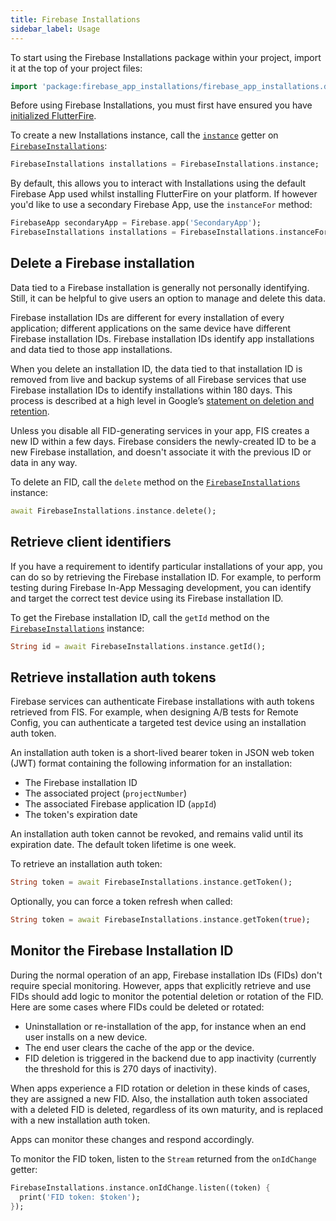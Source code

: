 ```yaml
---
title: Firebase Installations
sidebar_label: Usage
---
```


To start using the Firebase Installations package within your project, import it at the top of your project files:

```dart
import 'package:firebase_app_installations/firebase_app_installations.dart';
```

Before using Firebase Installations, you must first have ensured you have [initialized FlutterFire](../overview.mdx#initializing-flutterfire).

To create a new Installations instance, call the [`instance`](!firebase_app_installations.FirebaseInstallations.instance) getter on
[`FirebaseInstallations`](!firebase_app_installations.FirebaseInstallations):

```dart
FirebaseInstallations installations = FirebaseInstallations.instance;
```

By default, this allows you to interact with Installations using the default Firebase App used whilst installing
FlutterFire on your platform. If however you'd like to use a secondary Firebase App, use the `instanceFor` method:

```dart
FirebaseApp secondaryApp = Firebase.app('SecondaryApp');
FirebaseInstallations installations = FirebaseInstallations.instanceFor(app: secondaryApp);
```

## Delete a Firebase installation

Data tied to a Firebase installation is generally not personally identifying. Still, it can be helpful to give users an option to manage and delete this data.

Firebase installation IDs are different for every installation of every application; different applications on the same device have different Firebase installation IDs.
Firebase installation IDs identify app installations and data tied to those app installations.

When you delete an installation ID, the data tied to that installation ID is removed from live and backup systems of all Firebase services that use Firebase installation
IDs to identify installations within 180 days. This process is described at a high level in Google’s [statement on deletion and retention](https://policies.google.com/technologies/retention).

Unless you disable all FID-generating services in your app, FIS creates a new ID within a few days. Firebase considers the newly-created ID to be a new Firebase installation,
and doesn't associate it with the previous ID or data in any way.

To delete an FID, call the `delete` method on the [`FirebaseInstallations`](!firebase_app_installations.FirebasInstallations) instance:

```dart
await FirebaseInstallations.instance.delete();
```

## Retrieve client identifiers

If you have a requirement to identify particular installations of your app, you can do so by retrieving the Firebase installation ID.
For example, to perform testing during Firebase In-App Messaging development, you can identify and target the correct test device using
its Firebase installation ID.

To get the Firebase installation ID, call the `getId` method on the [`FirebaseInstallations`](!firebase_app_installations.FirebaseInstallations) instance:

```dart
String id = await FirebaseInstallations.instance.getId();
```

## Retrieve installation auth tokens

Firebase services can authenticate Firebase installations with auth tokens retrieved from FIS. For example, when designing A/B tests for Remote Config,
you can authenticate a targeted test device using an installation auth token.

An installation auth token is a short-lived bearer token in JSON web token (JWT) format containing the following information for an installation:

- The Firebase installation ID
- The associated project (`projectNumber`)
- The associated Firebase application ID (`appId`)
- The token's expiration date

An installation auth token cannot be revoked, and remains valid until its expiration date. The default token lifetime is one week.

To retrieve an installation auth token:

```dart
String token = await FirebaseInstallations.instance.getToken();
```

Optionally, you can force a token refresh when called:

```dart
String token = await FirebaseInstallations.instance.getToken(true);
```

## Monitor the Firebase Installation ID

During the normal operation of an app, Firebase installation IDs (FIDs) don't require special monitoring. However, apps that explicitly retrieve and
use FIDs should add logic to monitor the potential deletion or rotation of the FID. Here are some cases where FIDs could be deleted or rotated:

- Uninstallation or re-installation of the app, for instance when an end user installs on a new device.
- The end user clears the cache of the app or the device.
- FID deletion is triggered in the backend due to app inactivity (currently the threshold for this is 270 days of inactivity).

When apps experience a FID rotation or deletion in these kinds of cases, they are assigned a new FID. Also, the installation auth token associated with
a deleted FID is deleted, regardless of its own maturity, and is replaced with a new installation auth token.

Apps can monitor these changes and respond accordingly.

To monitor the FID token, listen to the `Stream` returned from the `onIdChange` getter:

```dart
FirebaseInstallations.instance.onIdChange.listen((token) {
  print('FID token: $token');
});
```


